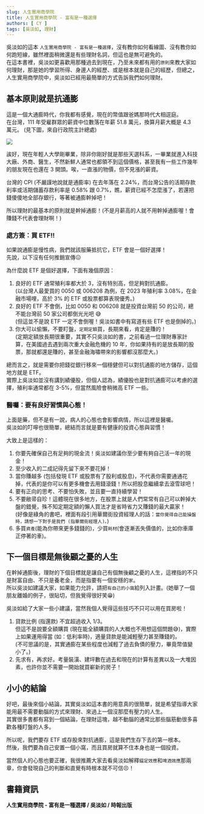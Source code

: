 ```yaml
---
slug: 人生實用商學院
title: 人生實用商學院 - 富有是一種選擇
authors: [ CY ]
tags: [吳淡如, 理財]
---
```

吳淡如的這本 `人生實用商學院 - 富有是一種選擇`，沒有教你如何看線圖、沒有教你如何跑短線，雖然裡面稍微還是有些理財名詞，但這也是無可避免的。  
在這本書裡，吳淡如更喜歡用那種過去到現在，乃至未來都有用的`原則`來教大家如何理財，那是她的學習所得、身邊人的經歷、或是根本就是自己的經歷，但總之，人生實用商學院中，吳淡如已經用最簡單的方式告訴我們如何理財。

<!-- truncate -->
## 基本原則就是抗通膨
這是一個大通膨時代，你我都有感覺，現在的幣值跟爸媽那時代大相逕庭。  
在台灣，111 年受雇群眾的薪資中位數落在年薪 51.8 萬元，換算月薪大概是 4.3 萬元。 (見下圖，來自行政院主計總處)

![](../static/blog-img/台灣平均薪資.png)

誒好，現在年輕人大學剛畢業，除非你剛好就是那些天選科系，一畢業就進入科技大廠、外商、醫生，不然新鮮人通常也都領不到這個價格，甚至我有一些工作幾年的朋友現在也還在 3 開頭。唉，一直漲的物價，但不見漲的薪資。

台灣的 CPI (不嚴謹地說就是通膨率) 在去年落在 2.24%，而台灣公告的活期存款利率或活期儲蓄存款利率是 0.58% 跟 0.7%，瞧，薪資已經不怎麼漲了，若還把錢傻傻地全部存銀行，等著被通膨幹掉吧！

所以理財的最基本的原則就是幹掉通膨！(不是月薪高的人就不用幹掉通膨喔！會賺錢不代表會理財啊！)

### 處方簽：買 ETF!!
如果說通膨是慢性病，我們就該服藥抵抗它，ETF 會是一個好選擇！  
先說，以下沒有任何推銷宣傳:confounded:

為什麼說 ETF 是個好選擇，下面有幾個原因：
1. 良好的 ETF 通常殖利率都大於 3，沒有特別高，但足夠對抗通膨。  
(以台灣人最愛買的 0050 或 006208 為例，在 2023 年殖利率 3.08%，在金融市場哩，高於 3% 的 ETF 或股票都算表現優秀。)
2. 良好的 ETF 不會倒，比如 0050 和 006208 就是投資台灣前 50 的公司，總不能台灣前 50 家公司都倒光光吧 :sweat_smile:  
(但這並不是說 ETF 一定不會倒喔！吳淡如書中有寫道有些 ETF 也是倒掉的。)
3. 你大可以偷懶，不要盯盤，`定期定額`買，長期來看，肯定是賺的！  
(定期定額放長期很重要，其實不只吳淡如的書，之前看過一位理財專家計算，在美國過去遇到兩次重大金融危機的 10 年，你如果持有的是放長期的股票，那就都還是賺的，甚至金融海嘯帶來的影響都沒那麼大。)

總而言之，就是需要你把錢從銀行移來一個穩健但可以對抗通膨的地方儲存，這個地方就是 ETF。  
實際上吳淡如並沒有講到績優股，但個人認為，績優股也是對抗通膨可以考慮的選擇，殖利率通常都在 3-5%，但當然風險會稍微高 ETF 一些。

### 醫囑：要有良好習慣與心態！
上面是藥，但不是有一說，病人的心態也會影響病情，所以這裡是醫囑。  
吳淡如的叮嚀也很簡單，總結而言就是要有健康的投資心態與習慣！

大致上是這樣的：
1. 你要先確保自己有足夠的現金流！吳淡如建議你至少要有夠自己活一年的現金！
2. 至少收入的二成記得先留下來不要花掉！
3. 當你賺越多 (包括發現 ETF 或股票有了股利或股息)，不代表你需要通通花掉，代表的是你可以有更多機會去用錢滾錢！所以把股息繼續拿去滾雪球吧！
4. 要有正向的思考、不要怕失敗，並且要一直持續學習！
5. 不要敝帚自珍！這體現在很多地方，在股票上就是人們常常有自己可以幹掉大盤的錯覺，殊不知定期定額的懶人買法才是省時省力又賺錢的最大贏家！  
(好像是綠角的書吧，裡面有段引用華爾街投資經理人的話：`當你覺得自己能操盤時，請想一下對手是我們 (指華爾街經理人)。`)
6. 多買`資產`(能為你帶來更多錢錢的)，少買`耗材`(會逐漸丟失價值的，比如你車庫正停著的車)。

## 下一個目標是無後顧之憂的人生
在幹掉通膨後，理財的下個目標就是讓自己有個無後顧之憂的人生，這裡指的不只是財富自由、不只是養老金，而是指要有一個安穩的`家`。  
所以吳淡如建議大家，如果能力允許，請把`有自己的小窩`給列入計畫。(她舉了一個朋友離婚的例子，很貼切，但我覺得很好笑:grin:)

吳淡如給了大家一些小建議，當然我個人覺得這些技巧不只可以用在買房啦！  
1. 貸款比例 (指還款) 不宜超過收入 1/3。  
但這不是說要全額購買 (現在能全額購買的人大概也不用想這個問題:sweat_smile:)，實際上如果運用得當 (如：低利率時)，適量貸款是能減輕壓力甚至賺錢的。  
(不可思議的是，其實通膨在某些程度也減輕了過去負債的壓力，畢竟幣值變小了。)
2. 先求有，再求好。考量裝潢、建坪數在過去和現在的計算有差異以及一大堆因素，也許你並不需要一開始就買嶄新的房子！

## 小小的結論
好吧，最後來個小結論，其實吳淡如這本書的用意真的很簡單，就是希望指導大家能用最不需要動腦的方式來理財、來過上一個沒那麼有壓力的人生。  
其實很多書都有寫到一個結論，在理財這塊，越不動腦的通常比那些腦筋動很多喜歡各種盯盤的人多。

所以呢，我們要存 ETF 或存股來對抗通膨，這是我們生存下去的第一根本。  
然後，我們要為自己安置一個小窩，而且買房就算不住本身也是一個投資。

當然個人的心態也要正確，我很推薦大家去看吳淡如解釋`錨定效應`和`啤酒效應`那兩章，你會發現自己的判斷和直覺有時根本就不可信:persevere:！

## 書籍資訊
**人生實用商學院 - 富有是一種選擇 / 吳淡如 / 時報出版**